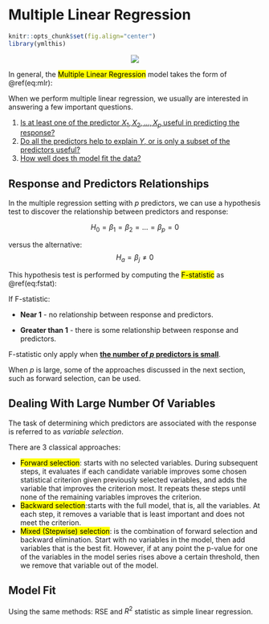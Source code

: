 # Multiple Linear Regression

```r
knitr::opts_chunk$set(fig.align="center")
library(ymlthis)
```

<center>![](img/illos/02-mlg.png)</center>

In general, the <mark class="def">Multiple Linear Regression</mark> model takes the form of \@ref(eq:mlr):

:::formula
\begin{equation}
\Large Y = \beta_0 + \beta_1X_1 + \beta_2X_2 + ... + \beta_nX_n + \epsilon
(\#eq:mlr) 
\end{equation}
:::

When we perform multiple linear regression, we usually are interested in answering a few important questions.

1. [Is at least one of the predictor $X_1, X_2,...,X_p$ useful in predicting the response?](#Response-and-Predictors-Relationships)
2. [Do all the predictors help to explain $Y$, or is only a subset of the predictors useful?](#Dealing-With-Large-Number-Of-Variables)
3. [How well does th model fit the data?](#Model-Fit)

## Response and Predictors Relationships{#Response-and-Predictors-Relationships}

In the multiple regression setting with $p$ predictors, we can use a hypothesis test to discover the relationship between predictors and response:

$$
H_0 = \beta_1 = \beta_2 = ... = \beta_p = 0
$$

versus the alternative:
$$
H_a = \beta_j \neq 0 
$$

This hypothesis test is performed by computing the <mark class="def">F-statistic</mark> as \@ref(eq:fstat):

:::formula
\begin{equation}
\Large F = \frac{(TSS-RSS)/p}{RSS/(n-p-1)}
(\#eq:fstat) 
\end{equation}
:::

If F-statistic:

* **Near 1** - no relationship between response and predictors.

* **Greater than 1** - there is some relationship between response and predictors.

:::tip
   F-statistic only apply when <u><strong>the number of $p$ predictors is small</u></strong>.
   
   When *p* is large, some of the approaches discussed in the next section, such as forward selection, can be used.
:::

## Dealing With Large Number Of Variables{#Dealing-With-Large-Number-Of-Variables}

The task of determining which predictors are associated with the response is referred to as *variable selection*. 

There are 3 classical approaches:

* <mark class="def">Forward selection</mark>: starts with no selected variables. During subsequent steps, it evaluates if each candidate variable improves some chosen statistical criterion given previously selected variables, and adds the variable that improves the criterion most. It repeats these steps until none of the remaining variables improves the criterion.
* <mark class="def">Backward selection</mark>:starts with the full model, that is, all the variables. At each step, it removes a variable that is least important and does not meet the criterion.
* <mark class="def">Mixed (Stepwise) selection</mark>: is the combination of forward selection and backward elimination. Start with no variables in the model, then add variables that is the best fit. However, if at any point the p-value for one of the variables in the model series rises above a certain threshold, then we remove that variable out of the model.


## Model Fit{#Model-Fit}

Using the same methods: RSE and $R^2$ statistic as simple linear regression.